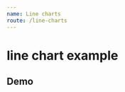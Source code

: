 ```yaml
---
name: Line charts
route: /line-charts
---
```



# line chart example

## Demo
<Playground>
    <LineChart
        showLabel
        title='Concurrent lines'
        xType='time'
        toolboxTooltip={{ saveAsImage: 'saving'}}
        dateFormat='yyyy-MM'
        colors={ ['red', 'green', 'blue'] }
        data={ [ 
            {
                name: 'top line',
                values: [
                    { label: '2019-01', result: 10 }, 
                    { label: '2019-02', result: 40 },
                    { label: '2019-03', result: 30 }, 
                    { label: '2019-04', result: 20 },
                    { label: '2019-05', result: 40 },
                    { label: '2019-06', result: 50 },
                    { label: '2019-07', result: 15 },
                    { label: '2019-08', result: 70 },
                    { label: '2019-09', result: 80 },
                    { label: '2019-10', result: 90 },
                    { label: '2019-11', result: 70 },
                    { label: '2019-12', result: 80 },
                    { label: '2019-01', result: 90 }
                ]
            },
             {
                name: 'bottom line',
                values: [
                    { label: '2019-01', result: 1 }, 
                    { label: '2019-02', result: 4 },
                    { label: '2019-03', result: 3 }, 
                    { label: '2019-04', result: 2 },
                    { label: '2019-05', result: 4 },
                    { label: '2019-06', result: 5 },
                    { label: '2019-07', result: 1 },
                    { label: '2019-08', result: 7 },
                    { label: '2019-09', result: 8 },
                    { label: '2019-10', result: 9 },
                    { label: '2019-11', result: 70 },
                    { label: '2019-12', result: 80 },
                    { label: '2019-01', result: 90 }
                ]
            }
        ] }
    />
</Playground>

<Playground>
    <LineChart
        smooth
        noTooltip
        disableMarks
        axisNames={{ x: 'aaa', y: 'bbb' }}
        title='flow'
        toolboxTooltip={{ saveAsImage: 'saving'}}
        colors={ ['grey', 'green', 'blue'] }
        data={ [ 
            {
                name: 'ref',
                values: [
                    { label: 0.1, result: 10 }, 
                    { label: 0.5, result: 40 },
                    { label: 2, result: 30 }, 
                    { label: 2.5, result: 20 },
                    { label: 3, result: 40 },
                    { label: 3.5, result: 50 },
                    { label: 4, result: 15 },
                    { label: 4.5, result: 70 },
                    { label: 5, result: 80 },
                ]
            },
             {
                name: 'pre',
                values: [
                    { label: 0.1, result: 11 }, 
                    { label: 0.5, result: 41 },
                    { label: 2, result: 31 }, 
                    { label: 2.5, result: 22 },
                    { label: 3, result: 43 },
                    { label: 3.5, result: 54 },
                    { label: 4, result: 17 },
                    { label: 4.5, result: 72 },
                    { label: 5, result: 81 },
                ]
            },
             {
                name: 'pos',
                values: [
                    { label: 0.1, result: 9 }, 
                    { label: 0.5, result: 39 },
                    { label: 2, result: 29 }, 
                    { label: 2.5, result: 19 },
                    { label: 3, result: 39 },
                    { label: 3.5, result: 49 },
                    { label: 4, result: 13 },
                    { label: 4.5, result: 69 },
                    { label: 5, result: 75 }
                ]
            }
        ] }
    />
</Playground>